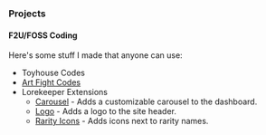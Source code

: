 ### Projects

#### F2U/FOSS Coding

Here's some stuff I made that anyone can use:

* Toyhouse Codes
* [Art Fight Codes](https://toyhou.se/~forums/16.htmlcss-graphics/533364.stokoris-art-fight-codes)
* Lorekeeper Extensions
    * [Carousel](http://wiki.lorekeeper.me/index.php?title=Extensions:Carousel) - Adds a customizable carousel to the dashboard.
    * [Logo](http://wiki.lorekeeper.me/index.php?title=Extensions:Logo) - Adds a logo to the site header.
    * [Rarity Icons](http://wiki.lorekeeper.me/index.php?title=Extensions:Rarity_Icons) - Adds icons next to rarity names.